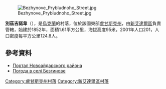 [[Image:Bezhynove_Prybludnoho_Street.jpg|right]]

{{coord|48|55|8|N|39|0|38|E|scale:100000|display=title}}

'''別茲吉諾韋'''（{{lang-uk|Безгинове}}），是[[烏克蘭|烏克蘭]]的村落，位於該國東部[[盧甘斯克州|盧甘斯克州]]，由[[新艾達爾區|新艾達爾區]]負責管轄，始建於1852年，面積1.61平方公里，海拔高度95米，2001年人口201，人口密度每平方公里124.8人。

==參考資料==
* [https://web.archive.org/web/20150404045554/http://www.naydar.org.ua/ Портал Новоайдарского района]
* [http://weather.in.ua/ua/lyganskaja/794 Погода в селі Безгинове]{{Wayback|url=http://weather.in.ua/ua/lyganskaja/794 |date=20160305074907 }}

{{DEFAULTSORT:Безгинове}}
[[Category:盧甘斯克州村落|Category:盧甘斯克州村落]]
[[Category:新艾達爾區村落|Category:新艾達爾區村落]]


{{Luhansk-geo-stub}}